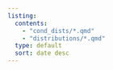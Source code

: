 ```yaml
---
listing: 
  contents: 
    - "cond_dists/*.qmd"
    - "distributions/*.qmd"
  type: default
  sort: date desc
---
```


<!-- ---
title: "Talks & Workshops"
listing: 
  - id: probability-statistics
    contents: stats
    type: grid
--- -->

<!-- 
## Probability and Statistics

:::{#probability-statistics}

:::

## Stocastic Optimization and Reinforcement Learning

:::{#reinforcement-rearning}
::: -->